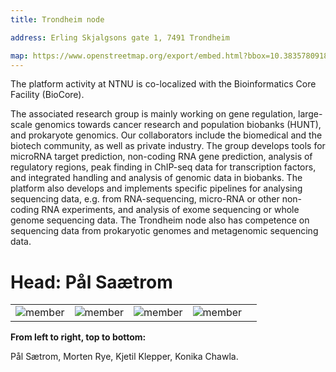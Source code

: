 ---
title: Trondheim node

address: Erling Skjalgsons gate 1, 7491 Trondheim

map: https://www.openstreetmap.org/export/embed.html?bbox=10.38357809185982%2C63.41694633736231%2C10.394768267869951%2C63.42271667428782&layer=mapnik&marker=63.419451681013936%2C10.391073179864883
---


The platform activity at NTNU is co-localized with the Bio­informatics Core Facility (BioCore).

The associated research group is mainly working on gene regulation, large-scale genomics towards cancer research and population bio­banks (HUNT), and prokaryote genomics. Our collaborators include the biomedical and the biotech community, as well as private industry. The group develops tools for microRNA target prediction, non-coding RNA gene prediction, analysis of regulatory regions, peak finding in ChIP-seq data for transcription factors, and integrated handling and analysis of genomic data in biobanks. The platform also develops and implements specific pipelines for analysing sequencing data, e.g. from RNA-sequencing, micro-RNA or other non-coding RNA experiments, and analysis of exome sequencing or whole genome sequencing data. The Trondheim node also has competence on sequencing data from prokaryotic genomes and metagenomic sequencing data.
<br />
# **Head: Pål Saætrom**


||||||
:-:|:-:|:-:|:-:|:-:
![member](../../assets/people/paal-saetrom.png)  | ![member](../../assets/people/Morten_Rye.jpg) | ![member](../../assets/people/kjetil_klepper.jpg) | ![member](../../assets/people/konika_chawla_2.jpg) 


**From left to right, top to bottom:**

Pål Sætrom, Morten Rye, Kjetil Klepper, Konika Chawla.
